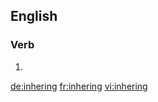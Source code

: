 ==English==

===Verb===
{{head|en}}

# {{present participle of|inhere}}

[[de:inhering]]
[[fr:inhering]]
[[vi:inhering]]